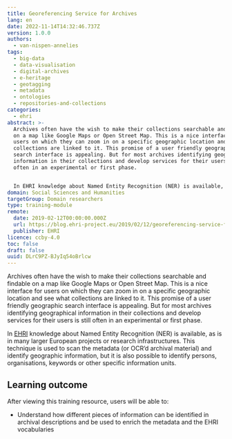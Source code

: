 ```yaml
---
title: Georeferencing Service for Archives
lang: en
date: 2022-11-14T14:32:46.737Z
version: 1.0.0
authors:
  - van-nispen-annelies
tags:
  - big-data
  - data-visualisation
  - digital-archives
  - e-heritage
  - geotagging
  - metadata
  - ontologies
  - repositories-and-collections
categories:
  - ehri
abstract: >-
  Archives often have the wish to make their collections searchable and findable
  on a map like Google Maps or Open Street Map. This is a nice interface for
  users on which they can zoom in on a specific geographic location and see what
  collections are linked to it. This promise of a user friendly geographic
  search interface is appealing. But for most archives identifying geographical
  information in their collections and develop services for their users is still
  often in an experimental or first phase. 


  In EHRI knowledge about Named Entity Recognition (NER) is available, as is in many larger European projects or research infrastructures. This technique is used to scan the metadata (or OCR’d archival material) and identify geographic information, but it is also possible to identify persons, organisations, keywords or other specific information units.
domain: Social Sciences and Humanities
targetGroup: Domain researchers
type: training-module
remote:
  date: 2019-02-12T00:00:00.000Z
  url: https://blog.ehri-project.eu/2019/02/12/georeferencing-service-for-archives/
  publisher: EHRI
licence: ccby-4.0
toc: false
draft: false
uuid: DLrC9PZ-BJyIq54oBrlcw
---
```

Archives often have the wish to make their collections searchable and findable on a map like Google Maps or Open Street Map. This is a nice interface for users on which they can zoom in on a specific geographic location and see what collections are linked to it. This promise of a user friendly geographic search interface is appealing. But for most archives identifying geographical information in their collections and develop services for their users is still often in an experimental or first phase.

In [EHRI](https://ehri-project.eu/) knowledge about Named Entity Recognition (NER) is available, as is in many larger European projects or research infrastructures. This technique is used to scan the metadata (or OCR’d archival material) and identify geographic information, but it is also possible to identify persons, organisations, keywords or other specific information units.

## L﻿earning outcome

A﻿fter viewing this training resource, users will be able to:

- Understand how different pieces of information can be identified in archival descriptions and be used to enrich the metadata and the EHRI vocabularies

<ExternalResource title="Interested in learning more?" subtitle="Check out Georeferencing Service for Archives" url="https://blog.ehri-project.eu/2019/02/12/georeferencing-service-for-archives/" />